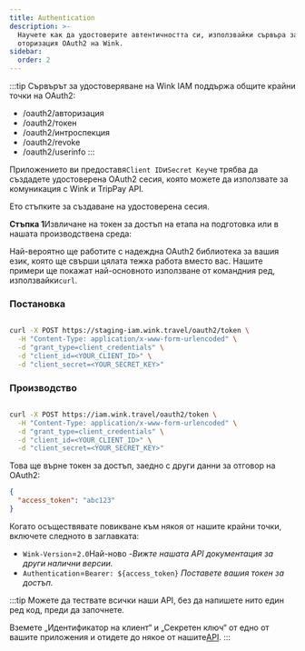 ```yaml
---
title: Authentication
description: >-
  Научете как да удостоверите автентичността си, използвайки сървъра за
  оторизация OAuth2 на Wink.
sidebar:
  order: 2
---
```

:::tip
Сървърът за удостоверяване на Wink IAM поддържа общите крайни точки на OAuth2:

* /oauth2/авторизация
* /oauth2/токен
* /oauth2/интроспекция
* /oauth2/revoke
* /oauth2/userinfo
  :::

Приложението ви предоставя`Client ID`и`Secret Key`че трябва да създадете удостоверена OAuth2 сесия, която можете да използвате за комуникация с Wink и TripPay API.

Ето стъпките за създаване на удостоверена сесия.

**Стъпка 1**Извличане на токен за достъп на етапа на подготовка или в нашата производствена среда:

Най-вероятно ще работите с надеждна OAuth2 библиотека за вашия език, която ще свърши цялата тежка работа вместо вас.
Нашите примери ще покажат най-основното използване от командния ред, използвайки`curl`.

### Постановка

```bash

curl -X POST https://staging-iam.wink.travel/oauth2/token \
  -H "Content-Type: application/x-www-form-urlencoded" \
  -d "grant_type=client_credentials" \
  -d "client_id=<YOUR_CLIENT_ID>" \
  -d "client_secret=<YOUR_SECRET_KEY>"

```

### Производство

```bash

curl -X POST https://iam.wink.travel/oauth2/token \
  -H "Content-Type: application/x-www-form-urlencoded" \
  -d "grant_type=client_credentials" \
  -d "client_id=<YOUR_CLIENT_ID>" \
  -d "client_secret=<YOUR_SECRET_KEY>"

```

Това ще върне токен за достъп, заедно с други данни за отговор на OAuth2:

```json
{
  "access_token": "abc123"
}
```

Когато осъществявате повикване към някоя от нашите крайни точки, включете следното в заглавката:

* `Wink-Version`=`2.0`Най-ново -*Вижте нашата API документация за други налични версии.*
* `Authentication`=`Bearer: ${access_token}` *Поставете вашия токен за достъп.*

:::tip
Можете да тествате всички наши API, без да напишете нито един ред код, преди да започнете.

Вземете „Идентификатор на клиент“ и „Секретен ключ“ от едно от вашите приложения и отидете до някое от нашите[API](/developers/apis).
:::

